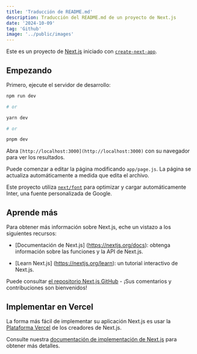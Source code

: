 ```yaml
---
title: 'Traducción de README.md'
description: Traducción del README.md de un proyecto de Next.js
date: '2024-10-09'
tag: 'Github'
image: '../public/images'
---
```

<section style={{borderRadius: '.5rem', padding: '2rem 1rem', backgroundColor: '#cccccc90'}}>

Este es un proyecto de [Next.js](https://nextjs.org/) iniciado con [`create-next-app`](https://github.com/vercel/next.js/tree/canary/packages/create-next-app).

## Empezando

Primero, ejecute el servidor de desarrollo:

```bash
npm run dev

# or

yarn dev

# or

pnpm dev
```

Abra `[http://localhost:3000](http://localhost:3000)` con su navegador para ver los resultados.

Puede comenzar a editar la página modificando `app/page.js`. La página se actualiza automáticamente a medida que edita el archivo.

Este proyecto utiliza [`next/font`](https://nextjs.org/docs/basic-features/font-optimization) para optimizar y cargar automáticamente Inter, una fuente personalizada de Google.

## Aprende más

Para obtener más información sobre Next.js, eche un vistazo a los siguientes recursos:

* [Documentación de Next.js] (https://nextjs.org/docs): obtenga información sobre las funciones y la API de Next.js.

* [Learn Next.js] (https://nextjs.org/learn): un tutorial interactivo de Next.js.

Puede consultar [el repositorio Next.js GitHub](https://github.com/vercel/next.js/) - ¡Sus comentarios y contribuciones son bienvenidos!

## Implementar en Vercel

La forma más fácil de implementar su aplicación Next.js es usar la [Plataforma Vercel](https://vercel.com/new?utm_medium=default-template&filter=next.js&utm_source=create-next-app&utm_campaign=create-next-app-readme) de los creadores de Next.js.

Consulte nuestra [documentación de implementación de Next.js](https://nextjs.org/docs/deployment) para obtener más detalles.

</section>